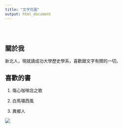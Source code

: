 ```yaml
---
title: "文字花園"
output: html_document
---
```


<style type="text/css">
.title {
  display: none;
}

#getting-started img {
  margin-right: 10px;
}

</style>

<div class="row" style="padding-top: 30px;">
<div class="col-sm-6">

# **關於我**

新北人，現就讀成功大學歷史學系，喜歡跟文字有關的一切。

## 喜歡的書

1. 傷心咖啡店之歌

2. 白馬嘯西風

3. 異鄉人


</div>
<div class="col-sm-6">


![](me.png)
</a>
</div>

